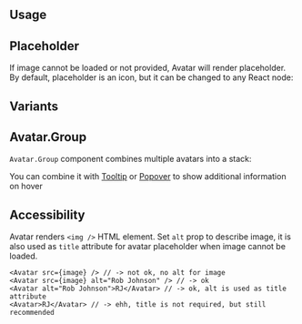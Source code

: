 

## Usage

<Demo data={AvatarDemos.usage} />

## Placeholder

If image cannot be loaded or not provided, Avatar will render placeholder. By default,
placeholder is an icon, but it can be changed to any React node:

<Demo data={AvatarDemos.placeholders} />

## Variants

<Demo data={AvatarDemos.configurator} />

## Avatar.Group

`Avatar.Group` component combines multiple avatars into a stack:

<Demo data={AvatarDemos.group} />

<Polymorphic defaultElement="div" changeToElement="button" component="Avatar" withNext />

<Demo data={AvatarDemos.link} />

You can combine it with [Tooltip](/core/tooltip/) or [Popover](/core/popover/) to show additional information on hover

<Demo data={AvatarDemos.groupTooltip} />

## Accessibility

Avatar renders `<img />` HTML element. Set `alt` prop to describe image,
it is also used as `title` attribute for avatar placeholder when image cannot be loaded.

```tsx
<Avatar src={image} /> // -> not ok, no alt for image
<Avatar src={image} alt="Rob Johnson" /> // -> ok
<Avatar alt="Rob Johnson">RJ</Avatar> // -> ok, alt is used as title attribute
<Avatar>RJ</Avatar> // -> ehh, title is not required, but still recommended
```
